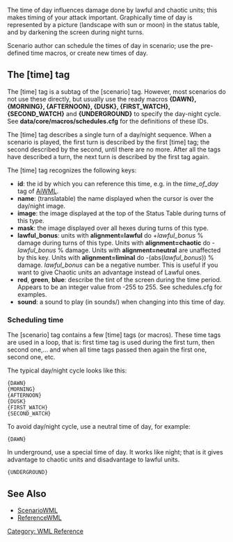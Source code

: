 {{WML Tags}}

The time of day influences damage done by lawful and chaotic units; this makes timing of your attack important.
Graphically time of day is represented by a picture (landscape with sun or moon) in the status table, and by darkening the screen during night turns.

Scenario author can schedule the times of day in scenario; use the pre-defined time macros, or create new times of day.

== The [time] tag ==

The [time] tag is a subtag of the [scenario] tag. However, most scenarios do not use these directly, but usually use the ready macros '''{DAWN}, {MORNING}, {AFTERNOON}, {DUSK}, {FIRST_WATCH}, {SECOND_WATCH}''' and '''{UNDERGROUND}''' to specify the day-night cycle.
See '''data/core/macros/schedules.cfg''' for the definitions of these IDs.

The [time] tag describes a single turn of a day/night sequence. When a scenario is played, the first turn is described by the first [time] tag; the second described by the second, until there are no more. After all the tags have described a turn, the next turn is described by the first tag again.


The [time] tag recognizes the following keys:

* '''id''': the id by which you can reference this time, e.g. in the ''time_of_day'' tag of [[AiWML]].
* '''name''': (translatable) the name displayed when the cursor is over the day/night image.
* '''image''': the image displayed at the top of the Status Table during turns of this type.
* '''mask''': the image displayed over all hexes during turns of this type.
* '''lawful_bonus''': units with '''alignment=lawful''' do +''lawful_bonus'' % damage during turns of this type. Units with '''alignment=chaotic''' do -''lawful_bonus'' % damage. Units with '''alignment=neutral''' are unaffected by this key. Units with '''alignment=liminal''' do -(abs(''lawful_bonus'')) % damage. ''lawful_bonus'' can be a negative number. This is useful if you want to give Chaotic units an advantage instead of Lawful ones.
* '''red''', '''green''', '''blue''': describe the tint of the screen during the time period.  Appears to be an integer value from -255 to 255.  See schedules.cfg for examples.
* '''sound''': a sound to play (in sounds/) when changing into this time of day.

=== Scheduling time ===

The [scenario] tag contains a few [time] tags (or macros).
These time tags are used in a loop, that is: first time tag is used during the first turn, then second one,... and when all time tags passed then again the first one, second one, etc.

The typical day/night cycle looks like this:

 {DAWN}
 {MORNING}
 {AFTERNOON}
 {DUSK}
 {FIRST_WATCH}
 {SECOND_WATCH}

To avoid day/night cycle, use a neutral time of day, for example:

 {DAWN}

In underground, use a special time of day.
It works like night; that is it gives advantage to chaotic units and disadvantage to lawful units.

 {UNDERGROUND}

== See Also ==

* [[ScenarioWML]]
* [[ReferenceWML]]


[[Category: WML Reference]]

